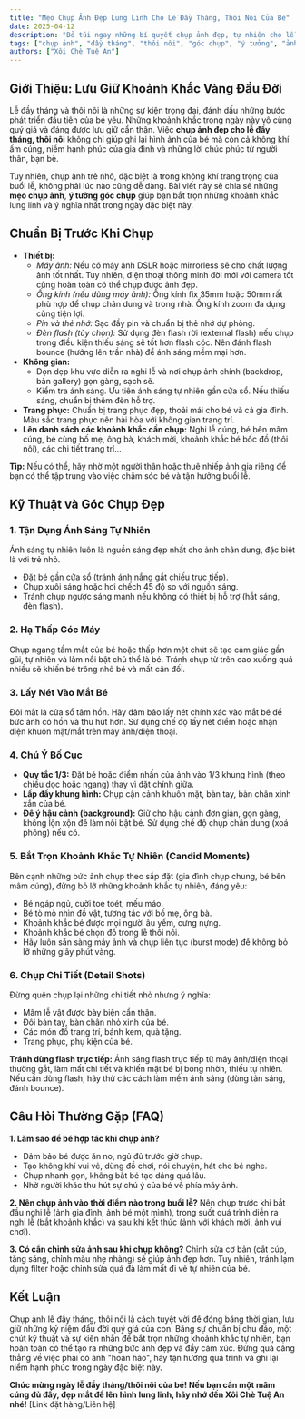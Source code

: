 ```yaml
---
title: "Mẹo Chụp Ảnh Đẹp Lung Linh Cho Lễ Đầy Tháng, Thôi Nôi Của Bé"
date: 2025-04-12
description: "Bỏ túi ngay những bí quyết chụp ảnh đẹp, tự nhiên cho lễ đầy tháng, thôi nôi của bé, từ chọn góc chụp, ánh sáng đến bắt trọn khoảnh khắc ý nghĩa."
tags: ["chụp ảnh", "đầy tháng", "thôi nôi", "góc chụp", "ý tưởng", "ảnh đẹp", "kỷ niệm", "nhiếp ảnh"]
authors: ["Xôi Chè Tuệ An"]
---
```


## Giới Thiệu: Lưu Giữ Khoảnh Khắc Vàng Đầu Đời

Lễ đầy tháng và thôi nôi là những sự kiện trọng đại, đánh dấu những bước phát triển đầu tiên của bé yêu. Những khoảnh khắc trong ngày này vô cùng quý giá và đáng được lưu giữ cẩn thận. Việc **chụp ảnh đẹp cho lễ đầy tháng, thôi nôi** không chỉ giúp ghi lại hình ảnh của bé mà còn cả không khí ấm cúng, niềm hạnh phúc của gia đình và những lời chúc phúc từ người thân, bạn bè.

Tuy nhiên, chụp ảnh trẻ nhỏ, đặc biệt là trong không khí trang trọng của buổi lễ, không phải lúc nào cũng dễ dàng. Bài viết này sẽ chia sẻ những **mẹo chụp ảnh**, **ý tưởng góc chụp** giúp bạn bắt trọn những khoảnh khắc lung linh và ý nghĩa nhất trong ngày đặc biệt này.

## Chuẩn Bị Trước Khi Chụp

*   **Thiết bị:**
    *   *Máy ảnh:* Nếu có máy ảnh DSLR hoặc mirrorless sẽ cho chất lượng ảnh tốt nhất. Tuy nhiên, điện thoại thông minh đời mới với camera tốt cũng hoàn toàn có thể chụp được ảnh đẹp.
    *   *Ống kính (nếu dùng máy ảnh):* Ống kính fix 35mm hoặc 50mm rất phù hợp để chụp chân dung và trong nhà. Ống kính zoom đa dụng cũng tiện lợi.
    *   *Pin và thẻ nhớ:* Sạc đầy pin và chuẩn bị thẻ nhớ dự phòng.
    *   *Đèn flash (tùy chọn):* Sử dụng đèn flash rời (external flash) nếu chụp trong điều kiện thiếu sáng sẽ tốt hơn flash cóc. Nên đánh flash bounce (hướng lên trần nhà) để ánh sáng mềm mại hơn.
*   **Không gian:**
    *   Dọn dẹp khu vực diễn ra nghi lễ và nơi chụp ảnh chính (backdrop, bàn gallery) gọn gàng, sạch sẽ.
    *   Kiểm tra ánh sáng. Ưu tiên ánh sáng tự nhiên gần cửa sổ. Nếu thiếu sáng, chuẩn bị thêm đèn hỗ trợ.
*   **Trang phục:** Chuẩn bị trang phục đẹp, thoải mái cho bé và cả gia đình. Màu sắc trang phục nên hài hòa với không gian trang trí.
*   **Lên danh sách các khoảnh khắc cần chụp:** Nghi lễ cúng, bé bên mâm cúng, bé cùng bố mẹ, ông bà, khách mời, khoảnh khắc bé bốc đồ (thôi nôi), các chi tiết trang trí...

**Tip:** Nếu có thể, hãy nhờ một người thân hoặc thuê nhiếp ảnh gia riêng để bạn có thể tập trung vào việc chăm sóc bé và tận hưởng buổi lễ.

## Kỹ Thuật và Góc Chụp Đẹp

### 1. Tận Dụng Ánh Sáng Tự Nhiên
Ánh sáng tự nhiên luôn là nguồn sáng đẹp nhất cho ảnh chân dung, đặc biệt là với trẻ nhỏ.
*   Đặt bé gần cửa sổ (tránh ánh nắng gắt chiếu trực tiếp).
*   Chụp xuôi sáng hoặc hơi chếch 45 độ so với nguồn sáng.
*   Tránh chụp ngược sáng mạnh nếu không có thiết bị hỗ trợ (hắt sáng, đèn flash).

### 2. Hạ Thấp Góc Máy
Chụp ngang tầm mắt của bé hoặc thấp hơn một chút sẽ tạo cảm giác gần gũi, tự nhiên và làm nổi bật chủ thể là bé. Tránh chụp từ trên cao xuống quá nhiều sẽ khiến bé trông nhỏ bé và mất cân đối.

### 3. Lấy Nét Vào Mắt Bé
Đôi mắt là cửa sổ tâm hồn. Hãy đảm bảo lấy nét chính xác vào mắt bé để bức ảnh có hồn và thu hút hơn. Sử dụng chế độ lấy nét điểm hoặc nhận diện khuôn mặt/mắt trên máy ảnh/điện thoại.

### 4. Chú Ý Bố Cục
*   **Quy tắc 1/3:** Đặt bé hoặc điểm nhấn của ảnh vào 1/3 khung hình (theo chiều dọc hoặc ngang) thay vì đặt chính giữa.
*   **Lấp đầy khung hình:** Chụp cận cảnh khuôn mặt, bàn tay, bàn chân xinh xắn của bé.
*   **Để ý hậu cảnh (background):** Giữ cho hậu cảnh đơn giản, gọn gàng, không lộn xộn để làm nổi bật bé. Sử dụng chế độ chụp chân dung (xoá phông) nếu có.

### 5. Bắt Trọn Khoảnh Khắc Tự Nhiên (Candid Moments)
Bên cạnh những bức ảnh chụp theo sắp đặt (gia đình chụp chung, bé bên mâm cúng), đừng bỏ lỡ những khoảnh khắc tự nhiên, đáng yêu:
*   Bé ngáp ngủ, cười toe toét, mếu máo.
*   Bé tò mò nhìn đồ vật, tương tác với bố mẹ, ông bà.
*   Khoảnh khắc bé được mọi người âu yếm, cưng nựng.
*   Khoảnh khắc bé chọn đồ trong lễ thôi nôi.
*   Hãy luôn sẵn sàng máy ảnh và chụp liên tục (burst mode) để không bỏ lỡ những giây phút vàng.

### 6. Chụp Chi Tiết (Detail Shots)
Đừng quên chụp lại những chi tiết nhỏ nhưng ý nghĩa:
*   Mâm lễ vật được bày biện cẩn thận.
*   Đôi bàn tay, bàn chân nhỏ xinh của bé.
*   Các món đồ trang trí, bánh kem, quà tặng.
*   Trang phục, phụ kiện của bé.

**Tránh dùng flash trực tiếp:** Ánh sáng flash trực tiếp từ máy ảnh/điện thoại thường gắt, làm mất chi tiết và khiến mặt bé bị bóng nhờn, thiếu tự nhiên. Nếu cần dùng flash, hãy thử các cách làm mềm ánh sáng (dùng tản sáng, đánh bounce).

## Câu Hỏi Thường Gặp (FAQ)

**1. Làm sao để bé hợp tác khi chụp ảnh?**
*   Đảm bảo bé được ăn no, ngủ đủ trước giờ chụp.
*   Tạo không khí vui vẻ, dùng đồ chơi, nói chuyện, hát cho bé nghe.
*   Chụp nhanh gọn, không bắt bé tạo dáng quá lâu.
*   Nhờ người khác thu hút sự chú ý của bé về phía máy ảnh.

**2. Nên chụp ảnh vào thời điểm nào trong buổi lễ?**
Nên chụp trước khi bắt đầu nghi lễ (ảnh gia đình, ảnh bé một mình), trong suốt quá trình diễn ra nghi lễ (bắt khoảnh khắc) và sau khi kết thúc (ảnh với khách mời, ảnh vui chơi).

**3. Có cần chỉnh sửa ảnh sau khi chụp không?**
Chỉnh sửa cơ bản (cắt cúp, tăng sáng, chỉnh màu nhẹ nhàng) sẽ giúp ảnh đẹp hơn. Tuy nhiên, tránh lạm dụng filter hoặc chỉnh sửa quá đà làm mất đi vẻ tự nhiên của bé.

## Kết Luận

Chụp ảnh lễ đầy tháng, thôi nôi là cách tuyệt vời để đóng băng thời gian, lưu giữ những kỷ niệm đầu đời quý giá của con. Bằng sự chuẩn bị chu đáo, một chút kỹ thuật và sự kiên nhẫn để bắt trọn những khoảnh khắc tự nhiên, bạn hoàn toàn có thể tạo ra những bức ảnh đẹp và đầy cảm xúc. Đừng quá căng thẳng về việc phải có ảnh "hoàn hảo", hãy tận hưởng quá trình và ghi lại niềm hạnh phúc trong ngày đặc biệt này.

**Chúc mừng ngày lễ đầy tháng/thôi nôi của bé! Nếu bạn cần một mâm cúng đủ đầy, đẹp mắt để lên hình lung linh, hãy nhớ đến Xôi Chè Tuệ An nhé!**
[Link đặt hàng/Liên hệ]